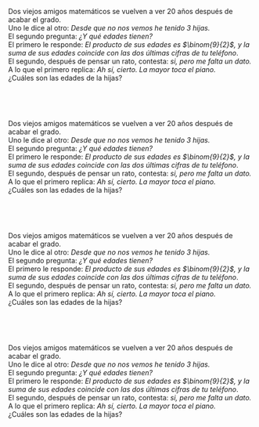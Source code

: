 Dos viejos amigos matemáticos se vuelven a ver 20 años después de acabar el grado.  
Uno le dice al otro: _Desde que no nos vemos he tenido 3 hijas._   
El segundo pregunta: _¿Y qué edades tienen?_  
El primero le responde: _El producto de sus edades es $\binom{9}{2}$, y la suma de sus edades coincide con las dos últimas cifras de tu teléfono_.  
El segundo, después de pensar un rato, contesta: _si, pero me falta un dato._  
A lo que el primero replica: _Ah sí, cierto. La mayor toca el piano._  
¿Cuáles son las edades de la hijas?

&nbsp;

&nbsp;

Dos viejos amigos matemáticos se vuelven a ver 20 años después de acabar el grado.  
Uno le dice al otro: _Desde que no nos vemos he tenido 3 hijas._   
El segundo pregunta: _¿Y qué edades tienen?_  
El primero le responde: _El producto de sus edades es $\binom{9}{2}$, y la suma de sus edades coincide con las dos últimas cifras de tu teléfono_.  
El segundo, después de pensar un rato, contesta: _si, pero me falta un dato._  
A lo que el primero replica: _Ah sí, cierto. La mayor toca el piano._  
¿Cuáles son las edades de la hijas?

&nbsp;

&nbsp;

Dos viejos amigos matemáticos se vuelven a ver 20 años después de acabar el grado.  
Uno le dice al otro: _Desde que no nos vemos he tenido 3 hijas._   
El segundo pregunta: _¿Y qué edades tienen?_  
El primero le responde: _El producto de sus edades es $\binom{9}{2}$, y la suma de sus edades coincide con las dos últimas cifras de tu teléfono_.  
El segundo, después de pensar un rato, contesta: _si, pero me falta un dato._  
A lo que el primero replica: _Ah sí, cierto. La mayor toca el piano._  
¿Cuáles son las edades de la hijas?

&nbsp;

&nbsp;

Dos viejos amigos matemáticos se vuelven a ver 20 años después de acabar el grado.  
Uno le dice al otro: _Desde que no nos vemos he tenido 3 hijas._   
El segundo pregunta: _¿Y qué edades tienen?_  
El primero le responde: _El producto de sus edades es $\binom{9}{2}$, y la suma de sus edades coincide con las dos últimas cifras de tu teléfono_.  
El segundo, después de pensar un rato, contesta: _si, pero me falta un dato._  
A lo que el primero replica: _Ah sí, cierto. La mayor toca el piano._  
¿Cuáles son las edades de la hijas?